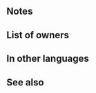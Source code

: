{{Weapon Infobox
|tagid=SID_荘厳なる祝福の聖斧
|intID=3387
|image=wep_ax124
|exclusive=1
|weaponType=Axe
|cost=400
|might=16
|range=1
|cooldown=-1
|effect=Accelerates Special trigger (cooldown count-1). At start of combat, if unit's HP ≥ 25%, grants Atk/Spd/Def/Res+5 to unit during combat, and also, if unit's attack can trigger their Special, the following effects will occur based on foe's HP at start of combat: if ≥ 20%, reduces damage from foe's first attack by 40%; and if ≥ 40%, reduces foe's Atk/Spd by 25% of foe's Atk at start of combat, -8 (max 10, min 0); and if ≥ 60%, neutralizes effects that guarantee foe's follow-up attacks and effects that prevent unit's follow-up attacks during combat.
|statModifiers=0,16,0,0,0
|required=Silver Axe
|properties=
}}
==Notes==
{{Temporary buffs}}
{{DamagePercentageReduction}}
{{At start of combat}}
{{Temporary debuffs}}
{{Follow-up effect neutralization}}
==List of owners==
{{Skill Hero List}}
==In other languages==
{{OtherLanguages
|japanese=荘厳なる祝福の聖斧
|german=Feierliche Axt
|spanishEU=Hacha solemne
|spanishLA=Hacha solemne
|french=Hache solennelle
|italian=Ascia solenne
|chineseTW=莊嚴的祝福聖斧
|portuguese=Machado solene
}}
==See also==
{{See also skills|cond=(Description LIKE '%foe_s HP%reduces damage from foe_s first attack%' OR Description LIKE '%following effects%HP%reduces damage from foe_s first attack%') AND Exclusive='1'}}
{{Weapons Navbox}}